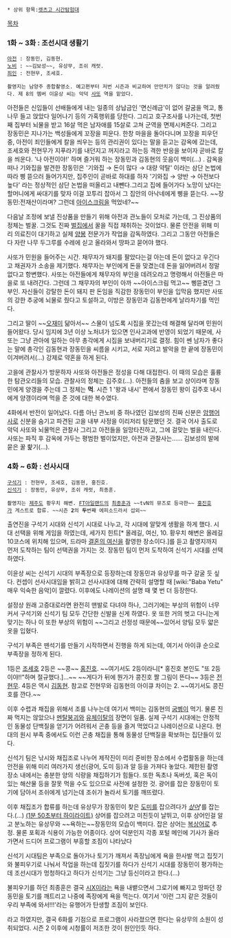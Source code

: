  * 상위 항목:[[렛츠고 시간탐험대]]

[[목차]]

=== 1화 ~ 3화 : 조선시대 생활기 ===

 [[아전]] : 장동민, 김동현.
 [[노비]] : ~~김보성~~, 유상무, 조쉬 캐럿.
 [[죄인]] : 전현무, 조세호.

 촬영지는 남양주 종합촬영소. 예고편부터 저번 시즌과 비교하여 만만치가 않다는 것을 알려줬다. 제 8의 멤버 이윤상 씨는 악덕 [[사또]] 역을 맡았다.

아전들은 신입들이 선배들에게 내는 일종의 상납금인 '면신례금'이 없어 갈굼을 먹고, 통나무 들고 앉았다 일어나기 등의 가혹행위를 당한다. 그리고 호구조사를 나가는데, 첫번째 집부터 뇌물을 받고 16살 먹은 남자애를 15살로 고쳐 군역을 면제시켜준다. 그리고 장동민은 지나가는 백성들에게 꼬장을 피운다. 한창 마을을 돌아다니며 꼬장을 피우던 중, 아전이 죄인들에게 칼을 씌우는 등의 관리권이 있다는 말을 듣고는 감옥에 갔는데, 조세호와 전현무가 지푸라기를 내던지고 꺼지라고 하는등 격한 반응을 보이자 곧바로 칼을 씌운다. '나 아전이야!' 하며 즐거워 하는 장동민과 김동현의 웃음이 백미(...) .
감옥을 떠나 기와집을 발견한 장동민은 '기와집 → 돈이 많다 → 대량 약탈' 이라는 삼단 논법에 따라 삥 뜯으러 들어가지만, 집주인이 곧바로 하대를 하자 '기와집 → 양반 → 아전보다 높다' 라는 정상적인 삼단 논법을 떠올리고 내뺀다.그리고 집에 들어가다 노망이 났다는 할머니에게 싸대기를 맞자 이걸 꼬투리 잡아서 그 집안의 아낙네에게 삥을 뜯는다. ~~장동민:전재산이라며? 그런데 [[아이스크림]]을 먹었네?~~

다음날 조정에 보낼 진상품을 만들기 위해 아전과 관노들이 모처로 가는데, 그 진상품의 정체는 벌꿀. 그것도 진짜 [[벌집]]에서 꿀을 직접 채취하는 것이었다. 물론 안전을 위해 미리 의료진이 대기하고 실제 [[양봉]] 전문가가 작업을 감독하였다. 그리고 그동안 아전들은 다 자란 나무 두그루를 수레에 싣고 올라와서 땅파고 묻어야 했다.

사또가 민원을 들어주는 시간. 채무자가 돼지를 팔았다는걸 아는데 돈이 없다고 우긴다고 채권자가 소송을 제기했다. 채무자는 부인에게 돈을 맞겼는데 돈을 잃어버려서 정말 없다고 항변했다. 사또는 아전들에게 채무자의 부인을 데려오라고 명령해서 아전들은 마을로 또 내려간다. 그런데 그 채무자의 부인이 아까 ~~아이스크림 먹고~~ 삥뜯겼던 그 부인. 자신들이 강탈한 돈이 돼지 판 돈임을 직감한 장동민이 부인을 입막음 했지만 사또의 강한 추궁에 뇌물로 줬다고 토설하고, 이방은 장동민과 김동현에게 날라차기를 먹인다.

그리고 딸이 ~~[[오재미]] 닮아서~~ 스물이 넘도록 시집을 못갔는데 해결해 달라며 민원이 들어왔다. 당시 임지에 3년 이상 노처녀가 있으면 인사고과에 반영이 되었기 때문에, 사또는 그냥 관아에 일하는 아무 총각에게 시집을 보내버리기로 결정. 힘이 쎈 남자가 좋다는 말에 총각인 김동현과 장동민을 씨름을 시키고, 서로 지려고 발악을 한 끝에 장동민이 이겨버려서(...) 강제로 약혼을 하게 된다.

고을에 관찰사가 방문하자 사또와 아전들은 정성을 다해 대접한다. 이 때의 모습은 훌륭한 탐관오리들의 모습. 관찰사의 정체는 김주호(...). 아전들의 춤을 보고 상이라며 장동민에게 양갱을 주는데 그 정체는 '''먹'''. 시즌 1 '왕과 내시' 편에서 장동민 왕이 김주호 내시에게 양갱이라며 먹을 준 것에 대한 복수였다.

4화에서 반전이 일어났다. 다름 아닌 관노비 중 하나였던 김보성의 진짜 신분은 [[암행어사]]로 신분을 숨기고 파견된 고을 내부 사정을 이리저리 탐문했던 것. 결국 어사 출도로 악덕 사또와 뇌물먹은 관찰사 그리고 아전들을 일망타진하고, 그에 걸맞는 벌을 내린다. 사또는 파직 후 감옥에 가두는 평범한 벌이었지만, 아전과 관찰사는...... 김보성의 발에 묻은 꿀 핥기(...).

=== 4화 ~ 6화 : 선사시대 ===

 [[구석기]] : 전현무, 조세호, 김동현, 홍진호.
 [[신석기]] : 장동민, 유상무, 조쉬 캐럿, 최종훈.

 촬영지는 [[제주도]] 황우치 해변. [[FT아일랜드]]의 [[최종훈#s-2|최종훈]]과 ~~tvN의 뮤즈로 등극한~~ [[홍진호]]가 게스트로 합류. ~~시즌 '''2'''의 '''두'''번째 에피소드라서 섭외~~ 
출연진을 구석기 시대와 신석기 시대로 나누고, 각 시대에 알맞게 생활을 하게 했다. 시대 선택을 위해 게임을 하였는데, 세가지 힌트[* 올레길, 여신, 10. 황우치 해변은 올레길 10코스에 위치해 있으며, 드라마 [[결혼의 여신]]을 촬영한 장소이다.]를 듣고 촬영지까지 먼저 도착하는 팀이 선택권을 가지는 것. 장동민 팀이 먼저 도착하여 신석기 시대를 선택하였다.

이윤상 씨는 신석기 시대의 부족장으로 등장하는데 장동민과 유상무를 마구 갈굴 듯 싶다. 컨셉이 선사시대임을 밝히고 선사시대에 대해 간략히 설명할 때 [wiki:"Baba Yetu" 매우 익숙한 음악]이 깔렸다. 이후에도 나레이션의 설명 때 몇 번 더 등장한다.

설정상 원래 고증대로라면 완전히 맨발로 다녀야 하나, 그러기에는 부상의 위험이 너무 커서 구석기와 신석기 팀 모두 간단한 신발을 신게 하였다. 옷 또한 거의 벗고 다니는게 맞기는 하나 이 또한 부상의 위험이 ~~그리고 선정성 때문에~~있어서 양팀 모두 얇은 옷을 입혔다.

구석기 부족은 뗀석기를 만들기 시작하면서 진행을 하게 되는데, 여기서 아이큐 순으로 부족장을 정하게 된다.

1등은 [[조세호]]
2등은 ~~콩~~ [[홍진호]]. ~~여기서도 2등이라니[* 홍진호 본인도 "또 2등이야!!"하며 절규했다.]...~~ ~~게다가 뒤에 뭔가가 콩진호 짤 그림이 뜬다~~
3등은 [[전현무]].
4등은 역시 [[김동현]]. 참고로 전현무와 김동현의 아이큐 차이는 2. ~~여기서도 콩진호를 깐다.~~

이후 수렵과 채집을 위해서 조를 나누는데 여기서 백미는 김동현의 [[굼벵이]] 먹기. 물론 진짜 먹지는 않았으나 [[멘탈붕괴]]와 [[유체이탈]]의 장면이 일품. 실제 구석기 시대에는 안정적인 동물성 단백질을 얻기가 어려워서 곤충 등을 즐겨 먹었다고 나레이션으로 나온다. 현대의 원시 부족 중에서도 이런 곤충 채집을 통해 동물성 단백질을 확보하는 집단들이 있다.

신석기 팀은 낚시와 채집조로 나누어 제작진이 미리 준비한 장소에서 수렵활동을 하는데 안전을 위해  미리 여러가지 생선(광어, 도미 등)과 알 등을 가져다 놓았다. 제한된 촬영 장소 내에서는 충분한 양의 식량을 채집하기가 힘들다. 또한 독초나 독버섯, 혹은 독이 있는 해산물 등을 잘못 먹을 수도 있으므로 사전에 설정한 것. 광어를 잡은 장동민이 토기에 담아서 조쉬에게 넘기는데 조쉬가 놀라서 토기를 깨뜨렸다.

이후 채집조가 합류를 하는데 유상무가 장동민이 찾은 [[도미]]를 잡으려다가 ''[[상어]]'''를 잡는다.(...) [http://www.youtube.com/watch?feature=player_embedded&v=XJTkxCOhB8Q (1분 50초부터 하이라이트)] 상어를 잡으려고 미친듯이 날뛰고, 이후 상어인걸 알고 분노하는 유상무와 ~~욕하는~~장동민의 모습이 백미다. 잡은 상어는 [[복상어]]로 추정. 물론 포획과 식용이 가능한 어종이다. 상어 덕분인지 각종 포털 메인에 기사가 올라가면서 드디어 프로그램이 부흥할 조짐이 나타났다

신석기 시대팀은 부족으로 돌아가나 토기가 깨져서 족장님에게 욕을 한사발 먹고 집짓기와 불피우기로 나눠서 작업을 하는데 집짓기를 하다가 신석기 시대를 장동민이 평가하는데 조선시대가 멍청하다고 하다가 신석기는 그냥 등신이라고 한다.(...)

불피우기를 하던 최종훈은 결국 [[시발|시X]]이라는 욕을 내뱉으면서 그로기에 빠지고 땅파던 장동민을 토기를 깨트리고 나중에 족장에게 욕을 먹는다.
여기서 '이런 그지 같은 것들이 우리 부족에 와서!!!'라는 유행어가 탄생할 조짐이 보인다.


라고 하였지만, 결국 6화를 기점으로 프로그램이 사라졌으면 한다는 유상무의 소원이 성취되었다. 시즌 2 이후에 시청률이 저조한 것이 원인인듯 하다.


